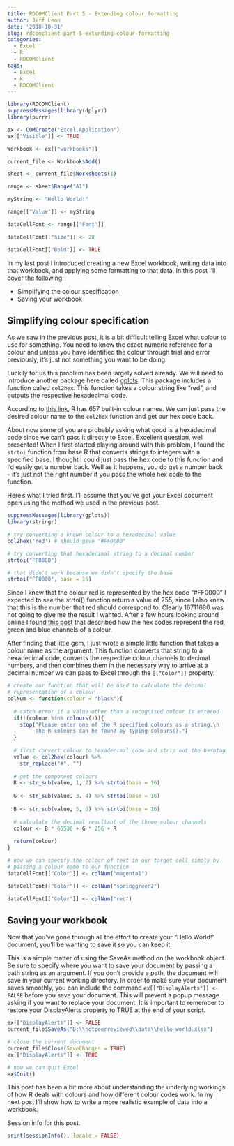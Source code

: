 ```yaml
---
title: RDCOMClient Part 5 - Extending colour formatting
author: Jeff Lean
date: '2018-10-31'
slug: rdcomclient-part-5-extending-colour-formatting
categories:
  - Excel
  - R
  - RDCOMClient
tags:
  - Excel
  - R
  - RDCOMClient
---
```


```r
library(RDCOMClient)
suppressMessages(library(dplyr))
library(purrr)

ex <- COMCreate("Excel.Application")
ex[["Visible"]] <- TRUE

Workbook <- ex[["workbooks"]]

current_file <- Workbook$Add()

sheet <- current_file$Worksheets(1)

range <- sheet$Range("A1")

myString <- "Hello World!"

range[["Value"]] <- myString

dataCellFont <- range[["Font"]]

dataCellFont[["Size"]] <- 20

dataCellFont[["Bold"]] <- TRUE

```

In my last post I introduced creating a new Excel workbook, writing data into that workbook, and applying some formatting to that data. In this post I'll cover the following:

* Simplifying the colour specification
* Saving your workbook

## Simplifying colour specification

As we saw in the previous post, it is a bit difficult telling Excel what colour to use for something. You need to know the exact numeric reference for a colour and unless you have identified the colour through trial and error previously, it's just not something you want to be doing.

Luckily for us this problem has been largely solved already. We will need to introduce another package here called [gplots](https://www.rdocumentation.org/packages/gplots/versions/3.0.1). This package includes a function called `col2hex`. This function takes a colour string like "red", and outputs the respective hexadecimal code. 

According to [this link](https://www.nceas.ucsb.edu/~frazier/RSpatialGuides/colorPaletteCheatsheet.pdf), R has 657 built-in colour names. We can just pass the desired colour name to the `col2hex` function and get our hex code back.

About now some of you are probably asking what good is a hexadecimal code since we can't pass it directly to Excel. Excellent question, well presented! When I first started playing around with this problem, I found the `strtoi` function from base R that converts strings to integers with a specified base. I thought I could just pass the hex code to this function and I'd easily get a number back. Well as it happens, you do get a number back - it's just not the right number if you pass the whole hex code to the function.

Here's what I tried first. I'll assume that you've got your Excel document open using the method we used in the previous post.

```r
suppressMessages(library(gplots))
library(stringr)

# try converting a known colour to a hexadecimal value
col2hex('red') # should give "#FF0000"

# try converting that hexadecimal string to a decimal number
strtoi("FF0000") 

# that didn't work because we didn't specify the base
strtoi("FF0000", base = 16) 

```

Since I knew that the colour red is represented by the hex code "#FF0000" I expected to see the strtoi() function return a value of 255, since I also knew that this is the number that red should correspond to. Clearly 16711680 was not going to give me the result I wanted. After a few hours looking around online I found [this post](https://stackoverflow.com/questions/8468855/convert-a-rgb-colour-value-to-decimal) that described how the hex codes represent the red, green and blue channels of a colour.

After finding that little gem, I just wrote a simple little function that takes a colour name as the argument. This function converts that string to a hexadecimal code, converts the respective colour channels to decimal numbers, and then combines them in the necessary way to arrive at a decimal number we can pass to Excel through the `[["Color"]]` property.

```r

# create our function that will be used to calculate the decimal
# representation of a colour
colNum <- function(colour = "black"){
  
  # catch error if a value other than a recognised colour is entered
  if(!(colour %in% colours())){
    stop("Please enter one of the R specified colours as a string.\n
         The R colours can be found by typing colours().")
  }
  
  # first convert colour to hexadecimal code and strip out the hashtag
  value <- col2hex(colour) %>%
    str_replace("#", "")
  
  # get the component colours
  R <- str_sub(value, 1, 2) %>% strtoi(base = 16)
  
  G <- str_sub(value, 3, 4) %>% strtoi(base = 16)
  
  B <- str_sub(value, 5, 6) %>% strtoi(base = 16)
  
  # calculate the decimal resultant of the three colour channels
  colour <- B * 65536 + G * 256 + R
  
  return(colour)
}

# now we can specify the colour of text in our target cell simply by 
# passing a colour name to our function
dataCellFont[["Color"]] <- colNum("magenta1")

dataCellFont[["Color"]] <- colNum("springgreen2")

dataCellFont[["Color"]] <- colNum("red")

```


## Saving your workbook

Now that you've gone through all the effort to create your "Hello World!" document, you'll be wanting to save it so you can keep it.

This is a simple matter of using the SaveAs method on the workbook object. Be sure to specify where you want to save your document by passing a path string as an argument. If you don't provide a path, the document will save in your current working directory. In order to make sure your document saves smoothly, you can include the command `ex[["DisplayAlerts"]] <- FALSE` before you save your document. This will prevent a popup message asking if you want to replace your document. It is important to remember to restore your DisplayAlerts property to TRUE at the end of your script.


```r
ex[["DisplayAlerts"]] <- FALSE
current_file$SaveAs("D:\\notpeerreviewed\\data\\hello_world.xlsx")

# close the current document
current_file$Close(SaveChanges = TRUE)
ex[["DisplayAlerts"]] <- TRUE

# now we can quit Excel
ex$Quit()
```

This post has been a bit more about understanding the underlying workings of how R deals with colours and how different colour codes work. In my next post I'll show how to write a more realistic example of data into a workbook.

Session info for this post.
```r
print(sessionInfo(), locale = FALSE)

```







